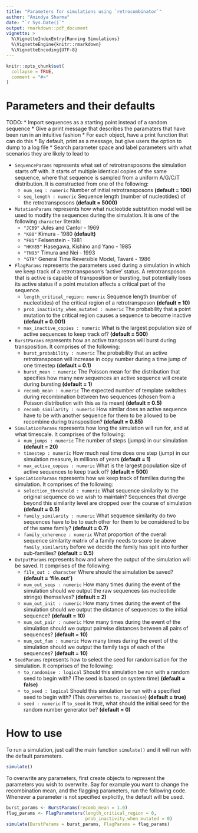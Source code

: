 ```yaml
---
title: "Parameters for simulations using `retrocombinator`"
author: "Anindya Sharma"
date: "`r Sys.Date()`"
output: rmarkdown::pdf_document
vignette: >
  %\VignetteIndexEntry{Running Simulations}
  %\VignetteEngine{knitr::rmarkdown}
  %\VignetteEncoding{UTF-8}
---
```


```r
knitr::opts_chunk$set(
  collapse = TRUE,
  comment = "#>"
)
```

# Parameters and their defaults

TODO: 
* Import sequences as a starting point instead of a random sequence
* Give a print message that describes the paramaters that have been run in an
  intuitive fashion
* For each object, have a print function that can do this
* By default, print as a message, but give users the option to dump to a log
  file
* Search parameter space and label parameters with what scenarios they are
  likely to lead to


* `SequenceParams` represents what set of retrotransposons the simulation
  starts off with. It starts of multiple identical copies of the same sequence,
  where that sequence is sampled from a uniform A/G/C/T distribution. It is constructed
  from one of the following:
    * `num_seq : numeric` Number of initial retrotransposons **(default =
      100)**
    * `seq_length : numeric` Sequence length (number of nucleotides) of the
      retrotransposons **(default = 5000)**
* `MutationParams` represents how what nucleotide subtstition model will be
  used to modify the sequences during the simulation. It is one of the following
  `character` literals:
    * `"JC69"` Jules and Cantor - 1969
    * `"K80"` Kimura - 1980 **(default)**
    * `"F81"` Felsenstein - 1981
    * `"HKY85"` Hasegawa, Kishino and Yano - 1985
    * `"TN93"` Timura and Nei - 1993
    * `"GTR"`  General Time Reversible Model, Tavaré - 1986
* `FlagParams` represents the parameters used during a simulation in which
  we keep track of a retrotransposon's 'active' status. A retrotransposon that
  is active is capable of transposition or bursting, but potentially loses its
  active status if a point mutation affects a critical part of the sequence.
    * `length_critical_region: numeric`  Sequence length (number of nucleotides)
      of the critical region of a retrotransposon **(default = 10)**
    * `prob_inactivity_when_mutated : numeric` The probability that a point
      mutation to the critical region causes a sequence to become inactive
      **(default = 0.001)**
    * `max_inactive_copies : numeric` What is the largest population size of
      active sequences to keep track of? **(default = 500)** 
* `BurstParams` represents how an active transposon will burst during
  transposition. It comprises of the following:
    * `burst_probability : numeric` The probability that an active
      retrotransposon will increase in copy number during a time jump of one
      timestep **(default = 0.1)**
    * `burst_mean : numeric` The Poisson mean for the distribution that
      specifies how many new sequences an active sequence will create during
      bursting **(default = 1)**
    * `recomb_mean : numeric` The expected number of template switches during 
      recombination between two sequences (chosen from a Poisson distribution
      with this as its mean) **(default = 0.5)**
    * `recomb_similarity : numeric` How similar does an active sequence have to
      be with another sequence for them to be allowed to be recombine during
      transposition? **(default = 0.85)**
* `SimulationParams` represents how long the simulation will run for, and at what
  timescale. It comprises of the following:
    * `num_jumps : numeric` The number of steps (jumps) in our simulation
      **(default = 20)**
    * `timestep : numeric` How much real time does one step (jump) in our
      simulation measure, in millions of years **(default = 1)**
    * `max_active_copies : numeric` What is the largest population size of
      active sequences to keep track of? **(default = 500)**
* `SpeciationParams` represents how we keep track of families during the
  simulation. It comprises of the following:
    * `selection_threshold : numeric` What sequence similarity to the
      original sequence do we wish to maintain? Sequences that diverge beyond
      this similarity level are dropped over the course of simulation
      **(default = 0.5)**
    * `family_similarity : numeric` What sequence similarity do two sequences
      have to be to each other for them to be considered to be of the same
      family? **(default = 0.7)**
    * `family_coherence : numeric` What proportion of the overall sequence
      similarity matrix of a family needs to score be above `family_similarity`
      before we decide the family has split into further sub-families?
      **(default = 0.5)**
* `OutputParams` represents how and where the output of the simulation will
  be saved. It comprises of the following:
    * `file_out : character` Where should the simulation be saved? **(default =
      'file.out')**
    * `num_out_seqs : numeric` How many times during the event of the simulation
      should we output the raw sequences (as nucleotide strings) themselves?
      **(default = 2)**
    * `num_out_init : numeric` How many times during the event of the simulation
      should we output the distance of sequences to the initial sequence?
      **(default = 10)**
    * `num_out_pair : numeric` How many times during the event of the simulation
      should we output pairwise distances between all pairs of sequences?
      **(default = 10)**
    * `num_out_fam : numeric` How many times during the event of the simulation
      should we output the family tags of each of the sequences?
      **(default = 10)**
* `SeedParams` represents how to select the seed for randomisation for the
  simulation. It comprises of the following:
    * `to_randomise : logical` Should this simulation be run with a random seed
      to begin with? (The seed is based on system time) **(default = false)**
    * `to_seed : logical` Should this simulation be run with a specified seed to
      begin with? (This overwrites `to_randomise`) **(default = true)**
    * `seed : numeric` If `to_seed` is `TRUE`, what should the initial seed for
      the random number generator be? **(default = 0)**

# How to use

To run a simulation, just call the main function `simulate()` and it will run with the default
parameters. 

```r
simulate()
```

To overwrite any parameters, first create objects to represent the parameters
you wish to overwrite. Say for example you want to change the recombination
mean, and the flagging parameters, run the following code. Whenever a parameter is
not specified explicitly, the default will be used.

```r
burst_params <- BurstParams(recomb_mean = 1.0)
flag_params <- FlagParameters(length_critical_region = 0,
                              prob_inactivity_when_mutated = 0)
simulate(BurstParams = burst_params, FlagParams = flag_params)
```
